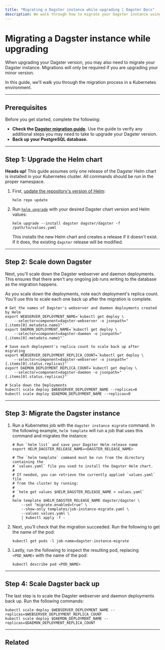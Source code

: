 ```yaml
---
title: "Migrating a Dagster instance while upgrading | Dagster Docs"
description: We walk through how to migrate your Dagster instance using a Kubernetes Job from the Helm chart.
---
```


# Migrating a Dagster instance while upgrading

When upgrading your Dagster version, you may also need to migrate your Dagster instance. Migrations will only be required if you are upgrading your minor version.

In this guide, we'll walk you through the migration process in a Kubernetes environment.

---

## Prerequisites

Before you get started, complete the following:

- **Check the [Dagster migration guide](https://docs.dagster.io/migration).** Use the guide to verify any additional steps you may need to take to upgrade your Dagster version.
- **Back up your PostgreSQL database.**

---

## Step 1: Upgrade the Helm chart

<Note>
  <strong>Heads up!</strong> This guide assumes only one release of the Dagster
  Helm chart is installed in your Kubernetes cluster. All commands should be run
  in the proper namespace.
</Note>

1. First, [update the repository's version of Helm](https://helm.sh/docs/helm/helm_repo_update/):

   ```shell
   helm repo update
   ```

2. Run [`helm upgrade`](https://helm.sh/docs/helm/helm_upgrade/) with your desired Dagster chart version and Helm values:

   ```shell
   helm upgrade --install dagster dagster/dagster -f /path/to/values.yaml
   ```

   This installs the new Helm chart and creates a release if it doesn't exist. If it does, the existing `dagster` release will be modified.

---

## Step 2: Scale down Dagster

Next, you'll scale down the Dagster webserver and daemon deployments. This ensures that there aren't any ongoing job runs writing to the database as the migration happens.

As you scale down the deployments, note each deployment's replica count. You'll use this to scale each one back up after the migration is complete.

```shell
# Get the names of Dagster's webserver and daemon deployments created by Helm
export WEBSERVER_DEPLOYMENT_NAME=`kubectl get deploy \
    --selector=component=dagster-webserver -o jsonpath="{.items[0].metadata.name}"`
export DAEMON_DEPLOYMENT_NAME=`kubectl get deploy \
    --selector=component=dagster-daemon -o jsonpath="{.items[0].metadata.name}"`

# Save each deployment's replica count to scale back up after migrating
export WEBSERVER_DEPLOYMENT_REPLICA_COUNT=`kubectl get deploy \
    --selector=component=dagster-webserver -o jsonpath="{.items[0].status.replicas}"`
export DAEMON_DEPLOYMENT_REPLICA_COUNT=`kubectl get deploy \
    --selector=component=dagster-daemon -o jsonpath="{.items[0].status.replicas}"`

# Scale down the Deployments
kubectl scale deploy $WEBSERVER_DEPLOYMENT_NAME --replicas=0
kubectl scale deploy $DAEMON_DEPLOYMENT_NAME --replicas=0
```

---

## Step 3: Migrate the Dagster instance

1. Run a Kubernetes job with the `dagster instance migrate` command. In the following example, `helm template` will run a job that uses this command and migrates the instance:

   ```shell
   # Run `helm list` and save your Dagster Helm release name
   export HELM_DAGSTER_RELEASE_NAME=<DAGSTER_RELEASE_NAME>

   # The `helm template` command must be run from the directory containing the
   # `values.yaml` file you used to install the Dagster Helm chart.
   #
   # If needed, you can retrieve the currently applied `values.yaml` file
   # from the cluster by running:
   #
   # `helm get values $HELM_DAGSTER_RELEASE_NAME > values.yaml`
   #
   helm template $HELM_DAGSTER_RELEASE_NAME dagster/dagster \
       --set "migrate.enabled=true" \
       --show-only templates/job-instance-migrate.yaml \
       --values values.yaml \
       | kubectl apply -f -
   ```

2. Next, you'll check that the migration succeeded. Run the following to get the name of the pod:

   ```shell
   kubectl get pods -l job-name=dagster-instance-migrate
   ```

3. Lastly, run the following to inspect the resulting pod, replacing `<POD_NAME>` with the name of the pod:

   ```shell
   kubectl describe pod <POD_NAME>
   ```

---

## Step 4: Scale Dagster back up

The last step is to scale the Dagster webserver and daemon deployments back up. Run the following commands:

```shell
kubectl scale deploy $WEBSERVER_DEPLOYMENT_NAME --replicas=$WEBSERVER_DEPLOYMENT_REPLICA_COUNT
kubectl scale deploy $DAEMON_DEPLOYMENT_NAME --replicas=$DAEMON_DEPLOYMENT_REPLICA_COUNT
```

---

## Related

<ArticleList>
  <ArticleListItem
    title="Deploying with Helm"
    href="/deployment/guides/kubernetes/deploying-with-helm"
  ></ArticleListItem>
  <ArticleListItem
    title="Deploying with Celery using Helm"
    href="/deployment/guides/kubernetes/deploying-with-helm-advanced"
  ></ArticleListItem>
  <ArticleListItem
    title="Customizing Kubernetes deployments"
    href="/deployment/guides/kubernetes/customizing-your-deployment"
  ></ArticleListItem>
  <ArticleListItem
    title="All deployment guides"
    href="/deployment/guides/kubernetes"
  ></ArticleListItem>
</ArticleList>
